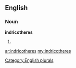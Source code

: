==English==

===Noun===
'''indricotheres'''

# {{plural of|[[indricothere]]}}

[[Category:English plurals]]

[[ar:indricotheres]]
[[my:indricotheres]]